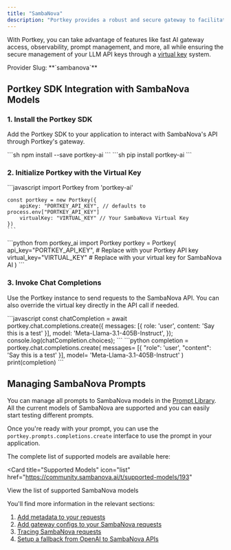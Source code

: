 ```yaml
---
title: "SambaNova"
description: "Portkey provides a robust and secure gateway to facilitate the integration of various Large Language Models (LLMs) into your applications, including [SambaNova AI](https://sambanova.ai/)."
---
```



With Portkey, you can take advantage of features like fast AI gateway access, observability, prompt management, and more, all while ensuring the secure management of your LLM API keys through a [virtual key](/docs/product/ai-gateway/virtual-keys) system.

<Note>
Provider Slug: **`sambanova`**
</Note>

## Portkey SDK Integration with SambaNova Models

### **1. Install the Portkey SDK**

Add the Portkey SDK to your application to interact with SambaNova's API through Portkey's gateway.

<Tabs>
  <Tab title="NodeJS">
    ```sh
    npm install --save portkey-ai
    ```
  </Tab>
  <Tab title="Python">
    ```sh
    pip install portkey-ai
    ```
  </Tab>
</Tabs>

### **2. Initialize Portkey with the Virtual Key**

<Tabs>
  <Tab title="NodeJS SDK">
    ```javascript
    import Portkey from 'portkey-ai'

    const portkey = new Portkey({
        apiKey: "PORTKEY_API_KEY", // defaults to process.env["PORTKEY_API_KEY"]
        virtualKey: "VIRTUAL_KEY" // Your SambaNova Virtual Key
    })
    ```
  </Tab>
  <Tab title="Python SDK">
    ```python
    from portkey_ai import Portkey
    portkey = Portkey(
        api_key="PORTKEY_API_KEY",  # Replace with your Portkey API key
        virtual_key="VIRTUAL_KEY"   # Replace with your virtual key for SambaNova AI
    )
    ```
  </Tab>
</Tabs>

### **3. Invoke Chat Completions**

Use the Portkey instance to send requests to the SambaNova API. You can also override the virtual key directly in the API call if needed.

<Tabs>
  <Tab title="NodeJS SDK">
    ```javascript
    const chatCompletion = await portkey.chat.completions.create({
        messages: [{ role: 'user', content: 'Say this is a test' }],
        model: 'Meta-Llama-3.1-405B-Instruct',
    });
    console.log(chatCompletion.choices);
    ```
  </Tab>
  <Tab title="Python SDK">
    ```python
    completion = portkey.chat.completions.create(
        messages= [{ "role": 'user', "content": 'Say this is a test' }],
        model= 'Meta-Llama-3.1-405B-Instruct'
    )
    print(completion)
    ```
  </Tab>
</Tabs>

## Managing SambaNova Prompts

You can manage all prompts to SambaNova models in the [Prompt Library](/docs/product/prompt-library). All the current models of SambaNova are supported and you can easily start testing different prompts.

Once you're ready with your prompt, you can use the `portkey.prompts.completions.create` interface to use the prompt in your application.

The complete list of supported models are available here:

<Card
  title="Supported Models"
  icon="list"
  href="https://community.sambanova.ai/t/supported-models/193"
>
  View the list of supported SambaNova models
</Card>

You'll find more information in the relevant sections:

1. [Add metadata to your requests](/docs/product/observability/metadata)
2. [Add gateway configs to your SambaNova requests](/docs/product/ai-gateway/configs)
3. [Tracing SambaNova requests](/docs/product/observability/traces)
4. [Setup a fallback from OpenAI to SambaNova APIs](/docs/product/ai-gateway/fallbacks)
